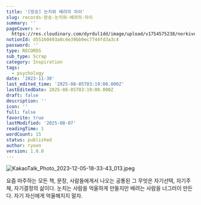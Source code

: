 ```yaml
---
title: '[방송] 눈치와 배려의 차이'
slug: records-방송-눈치와-배려의-차이
summary: ''
pageCover: >-
  https://res.cloudinary.com/dyrdul1dd/image/upload/v1754575238/norkive-notion-images/1754575238485-E1_84_8B_E1_85_B5_E1_84_85_E1_85_B3_E1_86_B7_E1_84_8B_E1_85_A5_E1_86_B9_E1_84_82_E1_85_B3_E1_86_AB_E1_84_82_E1_85_A9_E1_84_90_E1_85_B3_E1_84_87_E1_85_AE_E1_86_A8_286_29.png
notionId: d55160493a0c4e39bb0ec7744fd3a3c4
password: ''
type: RECORDS
sub_type: Scrap
category: Inspiration
tags:
  - psychology
date: '2023-11-30'
last_edited_time: '2025-08-05T03:19:00.000Z'
lastEditedDate: 2025-08-05T03:19:00.000Z
draft: false
description: ''
icon: ''
full: false
favorite: true
lastModified: '2025-08-07'
readingTime: 1
wordCount: 15
status: published
author: ryoon
version: 1.0.0
---
```


![KakaoTalk_Photo_2023-12-05-18-33-43_013.jpeg](https://res.cloudinary.com/dyrdul1dd/image/upload/v1754575237/norkive-notion-images/1754575236967-KakaoTalk_Photo_2023-12-05-18-33-43_013.jpg)


요즘 마주하는 모든 책, 문장, 사람들에게서 나오는 공통된 그 무엇은 자기선택, 자기주체, 자기결정의 삶이다. 눈치는 사람을 억울하게 만들지만 배려는 사람을 너그러이 만든다. 자기 자신에게 억울해지지 말자. 

